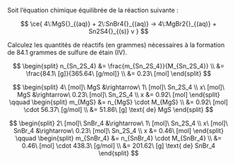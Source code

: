 ::: {.Exercise data-latex=""}

Soit l'équation chimique équilibrée de la réaction suivante :

$$ \ce{ 4\:MgS{}_{(aq)} + 2\:SnBr4{}_{(aq)} -> 4\:MgBr2{}_{(aq)} + Sn2S4{}_{(s)} v } $$

Calculez les quantités de réactifs (en grammes) nécessaires à la formation de 84.1 grammes de sulfure de étain (IV).

\vspace{\stretch{1}}

:::

::: {.Answer data-latex=""}

$$ \begin{split}
	n_{Sn_2S_4} &= \frac{m_{Sn_2S_4}}{M_{Sn_2S_4}} \\
	&= \frac{84.1\ [g]}{365.64\ [g/mol]} \\
	&= 0.23\ [mol]
	\end{split} $$

$$ \begin{split}
  4\ [mol]\ MgS &\rightarrow\ 1\ [mol]\ Sn_2S_4 \\
  x\ [mol]\ MgS &\rightarrow\ 0.23\ [mol]\ Sn_2S_4 \\
  x &= 0.92\ [mol]
  \end{split}
	\qquad
	\begin{split}
	m_{MgS} &= n_{MgS} \cdot M_{MgS} \\
  &= 0.92\ [mol] \cdot 56.37\ [g/mol] \\
  &= 51.86\ [g] \text{ de} MgS
  \end{split} $$

$$ \begin{split}
	2\ [mol]\ SnBr_4 &\rightarrow\ 1\ [mol]\ Sn_2S_4 \\
	x\ [mol]\ SnBr_4 &\rightarrow\ 0.23\ [mol]\ Sn_2S_4 \\
	x &= 0.46\ [mol]
	\end{split}
	\qquad
	\begin{split}
	m_{SnBr_4} &= n_{SnBr_4} \cdot M_{SnBr_4} \\
	&= 0.46\ [mol] \cdot 438.3\ [g/mol] \\
	&= 201.62\ [g] \text{ de} SnBr_4
  \end{split} $$

:::
